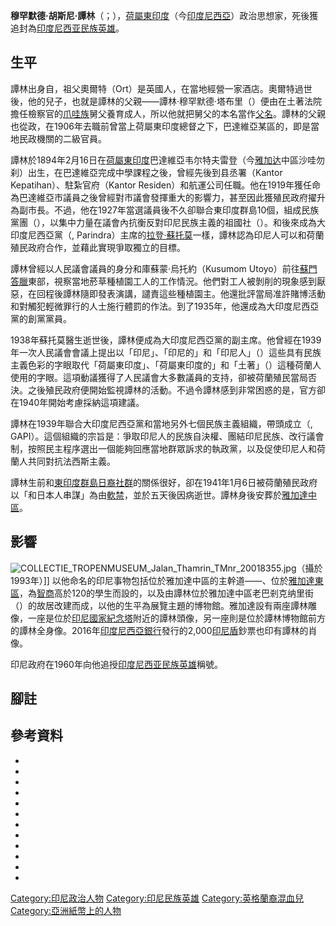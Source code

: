{{Infobox person
| honorific_prefix          =
| name                      = 穆罕默德·胡斯尼·譚林<br/>{{lang|id|Mohammad Husni Thamrin}}
| honorific_suffix          =
| native_name               = 
| native_name_lang          = 
| image                     = Mohammad Husni Thamrin.jpg
| image_size                =
| alt                       =
| caption                   = 
| birth_name                =
| birth_date                = 1894年2月16日
| birth_place               =[[荷屬東印度|荷屬東印度]][[雅加达|巴達維亞]]{{en-link|沙哇勿刹|Sawah Besar|韦尔特夫雷登}}
| death_date                = {{BirthDeathAge|df=yes| |1894|02|16|1941|01|11|yes}}
| death_place               = [[荷屬東印度|荷屬東印度]][[雅加达|巴達維亞]]{{en-link|老巴剎 (雅加達)|Senen|老巴剎}}
| death_cause               =
| resting_place             = 雅加達{{en-link|卡勒特比瓦克公墓|Karet Bivak Cemetery}}
| resting_place_coordinates = <!-- {{Coord|LAT|LONG|type:landmark|display=inline}} -->
| monuments                 =
| nationality               = 
| other_names               =
| ethnicity                 = <!-- Ethnicity should be supported with a citation from a reliable source -->
| citizenship               =
| occupation                = 政治家
| years_active              = 1919年－1940年
| religion                  =
| denomination              = <!-- Denomination should be supported with a citation from a reliable source -->
| parents                   =
| relatives                 =
| callsign                  =
| awards                    = [[印度尼西亚民族英雄|印度尼西亚民族英雄]]
}}
'''穆罕默德·胡斯尼·譚林'''（{{lang-id|Mohammad Husni Thamrin}}；{{bd|1894年|2月16日|1941年|1月11日|catIdX=Thamrin, Mohammad Husni}}），[[荷屬東印度|荷屬東印度]]（今[[印度尼西亞|印度尼西亞]]）政治思想家，死後獲追封為[[印度尼西亚民族英雄|印度尼西亚民族英雄]]。

== 生平 ==
譚林出身自{{en-link|爪哇貴族|Priyayi|官宦世家}}，祖父奧爾特（Ort）是英國人，在當地經營一家酒店。奧爾特過世後，他的兒子，也就是譚林的父親——譚林·穆罕默德·塔布里（{{lang-id|Thamrin Mohd. Tabri}}）便由在土著法院擔任檢察官的[[爪哇族|爪哇族]]舅父養育成人，所以他就把舅父的本名當作[[父名|父名]]。譚林的父親也從政，在1906年去職前曾當上荷屬東印度總督{{en-link|約翰·科尼利斯·凡德維克|Johan Cornelis van der Wijck}}之下，巴達維亞某區的{{id-link|區 (荷屬東印度)|Kawedanan|區長}}，即是當地民政機關的二級官員{{sfn|Sluimers|1998|p=422}}。

譚林於1894年2月16日在[[荷屬東印度|荷屬東印度]]巴達維亞韦尔特夫雷登（今[[雅加达|雅加达]]中區沙哇勿刹）出生{{sfn|Soedarmanto|2007|p=14}}，在巴達維亞{{id-link|威廉三世國王學校|Koning Willem III School te Batavia}}完成中學課程{{sfn|Soedarmanto|2007|p=14}}之後，曾經先後到县丞署（Kantor Kepatihan）、駐紮官府（Kantor Residen）和航運公司{{en-link|荷蘭皇家郵船公司|Koninklijke Paketvaart-Maatschappij}}任職{{sfn|JCG, Mohammad Hoesni Thamrin}}。他在1919年獲任命為巴達維亞市議員之後曾經對市議會發揮重大的影響力，甚至因此獲殖民政府擢升為副市長。不過，他在1927年當選{{en-link|荷屬東印度人民議會|Volksraad (Dutch East Indies)}}議員後不久卻聯合東印度群島10個{{en-link|印度尼西亞民族覺醒|Indonesian National Awakening|民族主義組織}}，組成民族黨團（{{lang|id|Fraksi Nasional}}），以集中力量{{sfn|JCG, Mohammad Hoesni Thamrin}}在議會內抗衡反對印尼民族主義的祖國社（{{lang|nl|Vaderlandsche Club}}）。和後來成為大印度尼西亞黨（{{lang|id|Partai Indonesia Raya}}, Parindra）主席的[[拉登·蘇托莫|拉登·蘇托莫]]一樣，譚林認為印尼人可以和荷蘭殖民政府合作，並藉此實現爭取獨立的目標{{sfn|Elson|2008|p=60}}。

譚林曾經以人民議會議員的身分和庫蘇蒙·烏托約（Kusumom Utoyo）前往[[蘇門答臘|蘇門答臘]]東部，視察當地菸草種植園工人的工作情況。他們對工人被剝削的現象感到厭惡，在回程後譚林隨即發表演講，譴責這些種植園主{{sfn|JCG, Mohammad Hoesni Thamrin}}。他還批評當局准許賭博活動和對觸犯輕微罪行的人士施行體罰的作法{{sfn|Soedarmanto|2007|p=13}}。到了1935年，他還成為大印度尼西亞黨的創黨黨員{{sfn|JCG, Mohammad Hoesni Thamrin}}。

1938年蘇托莫醫生逝世後，譚林便成為大印度尼西亞黨的副主席。他曾經在1939年一次人民議會會議上提出以「印尼」、「印尼的」和「印尼人」（{{lang|nl|Indonesia, Indonesisch, Indonesier}}）這些具有民族主義色彩的字眼取代「荷屬東印度」、「荷屬東印度的」和「土著」（{{lang|nl|Nederlands Indie, Nederlands Indisch, Inlander}}）這種荷蘭人使用的字眼。這項動議獲得了人民議會大多數議員的支持，卻被荷蘭殖民當局否決。之後殖民政府便開始監視譚林的活動{{sfn|JCG, Mohammad Hoesni Thamrin}}。不過令譚林感到非常困惑的是，官方卻在1940年開始考慮採納這項建議{{sfn|Elson|2008|p=92}}。

譚林在1939年聯合大印度尼西亞黨和當地另外七個民族主義組織，帶頭成立{{en-link|印度尼西亞政治聯盟|Indonesian Political Federation}}（{{lang|id|Gaboengan Politiek Indonesia}}, GAPI）。這個組織的宗旨是：爭取印尼人的民族自決權、團結印尼民族、改行議會制，按照民主程序選出一個能夠回應當地群眾訴求的執政黨，以及促使印尼人和荷蘭人共同對抗法西斯主義{{sfn|Kahin|1952|pp=96–97}}。

譚林生前和[[日裔印尼人|東印度群島日裔社群]]的關係很好{{sfn|Elson|2008|p=63}}，卻在1941年1月6日被荷蘭殖民政府以「和日本人串謀」為由[[軟禁|軟禁]]{{sfn|JCG, Mohammad Hoesni Thamrin}}，並於五天後因病逝世{{sfn|JCG, Mohammad Hoesni Thamrin}}。譚林身後安葬於[[雅加達中區|雅加達中區]]{{en-link|卡勒特比瓦克公墓|Karet Bivak Cemetery}}{{sfn|The Jakarta Post 2009, Even after you}}。

== 影響 ==
[[File:COLLECTIE_TROPENMUSEUM_Jalan_Thamrin_TMnr_20018355.jpg|thumb]]（攝於1993年）]]
以他命名的印尼事物包括位於雅加達中區的主幹道——{{en-link|M·H·譚林路|Jalan M.H. Thamrin|M·H·譚林路}}{{sfn|JCG, Mohammad Hoesni Thamrin}}、位於[[雅加達東區|雅加達東區]]，為[[智商|智商]]高於120的學生而設的{{id-link|國立穆罕默德·胡斯尼·譚林資優中學|SMA Negeri Unggulan Mohammad Husni Thamrin Jakarta}}，以及由譚林位於雅加達中區老巴剎克纳里街（{{lang|id|Kenari}}）的故居改建而成，以他的生平為展覽主題的博物館{{sfn|JCG, Gedung Muhammad Husni}}。雅加達設有兩座譚林雕像，一座是位於[[印尼國家紀念塔|印尼國家紀念塔]]附近的譚林頭像，另一座則是位於譚林博物館前方的譚林全身像{{sfn|JCG, Husni Thamrin, Patung}}。2016年[[印度尼西亞銀行|印度尼西亞銀行]]發行的2,000[[印尼盾|印尼盾]]鈔票也印有譚林的肖像{{sfn|Ayomi|2016}}。

印尼政府在1960年向他追授[[印度尼西亚民族英雄|印度尼西亚民族英雄]]稱號{{sfn|Kementerian Sosial 2010, Daftar Nama Pahlawan}}。

== 腳註 ==
{{reflist|colwidth=30em}}

== 參考資料 ==
{{refbegin|colwidth=30em}}
*{{cite book
 |year=2010
 |last1=Ajisaka
 |first1=Arya
 |last2=Damayanti
 |first2=Dewi
 |title=Mengenal Pahlawan Indonesia
 |language=id
 |url=https://books.google.com/books?id=fhdj1bqn3W4C
 |isbn=978-979-757-430-7
 |publisher=Kawan Pustaka
 |location=Jakarta
 |ref=harv
}}
*{{cite news
 |author1=Ayomi Amindoni
 |title=12 heroes will be on new banknotes and coins
 |url=https://www.thejakartapost.com/news/2016/09/14/12-heroes-will-be-on-new-banknotes-and-coins.html
 |accessdate=2019-04-10
 |work=The Jakarta Post
 |date=2016-09-14
 |ref={{harvid|Ayomi|2016}}
}}
* {{cite book
 |url=https://books.google.com/books?id=BRRVYDagaloC
 |title=The Idea of Indonesia : a History
 |last=Elson
 |first=Robert Edward
 |publisher=Cambridge University Press
 |location=Cambridge
 |year=2008
 |isbn=978-0-521-87648-3
 |ref=harv
}}
* {{cite web
 |url         = http://www.kemsos.go.id/modules.php?name=Pahlawan&opsi=mulai-1
 |title       = Daftar Nama Pahlawan Nasional Republik Indonesia (1)
 |date        = 2010-01
 |publisher   = Direktorat Kepahlawanan, Keperintisan dan Kesetiakawanan Sosial, Kementerian Sosial
 |language    = id
 |accessdate  = 2016-07-19
 |location    = Jakarta
 |ref         = {{harvid|Kementerian Sosial 2010, Daftar Nama Pahlawan}}
 |deadurl     = yes
 |archiveurl  = https://www.webcitation.org/67WW7R2g9?url=http://www.depsos.go.id/modules.php?name=Pahlawan&opsi=mulai-1
 |archivedate = 2012-05-09
}}
*{{cite news
 |title=Even after you die you have to follow rules
 |url=http://www.thejakartapost.com/news/2009/09/05/even-after-you-die-you-have-follow-rules.html
 |work=The Jakarta Post
 |ref={{harvid|The Jakarta Post 2009, Even after you}}
 |date=2009-09-05
 |accessdate=2011-10-09
 |archive-date=2019-12-09
 |archive-url=https://web.archive.org/web/20191209015106/https://www.thejakartapost.com/news/2009/09/05/even-after-you-die-you-have-follow-rules.html
 |dead-url=no
 }}
*{{cite web
 |title       = Gedung Muhammad Husni Thamrin / Gedung Kenari
 |language    = id
 |url         = http://www.jakarta.go.id/web/news/2010/01/Gedung-Muhammad-Husni-Thamrin-Gedung-Kenari
 |publisher   = Jakarta City Government
 |ref         = {{harvid|JCG, Gedung Muhammad Husni}}
 |accessdate  = 2012-04-17
 |archiveurl  = https://www.webcitation.org/66zBTKFgm?url=http://www.jakarta.go.id/web/news/2010/01/Gedung-Muhammad-Husni-Thamrin-Gedung-Kenari
 |archivedate = 2012-04-17
 |deadurl     = yes
}}
*{{cite web
 |title       = Husni Thamrin, Patung
 |language    = id
 |url         = http://www.jakarta.go.id/jakv1/encyclopedia/detail/953
 |work        = Encyclopedia of Jakarta
 |publisher   = Jakarta City Government
 |ref         = {{harvid|JCG, Husni Thamrin, Patung}}
 |accessdate  = 2012-04-17
 |archiveurl  = https://www.webcitation.org/66zBrjrZQ?url=http://www.jakarta.go.id/jakv1/encyclopedia/detail/953
 |archivedate = 2012-04-17
 |deadurl     = yes
}}
* {{cite book
 |url=https://books.google.com/books?id=WDgBBzWQ2DAC
 |title=Nationalism and Revolution in Indonesia
 |last=Kahin
 |first=George McTurnan
 |publisher=Cornell University Press
 |location=Ithaca
 |year=1952
 |oclc=406170
 |ref=harv
}}
*{{cite web
 |title       = Mohammad Hoesni Thamrin
 |language    = id
 |url         = http://www.jakarta.go.id/web/encyclopedia/detail/3822/Mohammad-Hoesni-Thamrin
 |work        = Encyclopedia of Jakarta
 |publisher   = Jakarta City Government
 |ref         = {{harvid|JCG, Mohammad Hoesni Thamrin}}
 |accessdate  = 2012-04-17
 |archiveurl  = https://www.webcitation.org/66zfSrLlW?url=http://www.jakarta.go.id/web/encyclopedia/detail/3822/Mohammad-Hoesni-Thamrin
 |archivedate = 2012-04-17
 |deadurl     = yes
}}
*{{cite news
 |last        = Sabarini
 |first       = Prodita
 |title       = Prestigious high school for gifted kids to open
 |url         = http://www.thejakartapost.com/news/2009/03/14/prestigious-high-school-gifted-kids-open.html
 |work        = The Jakarta Post
 |ref         = {{harvid|Sabarini 2009, Prestigious high school}}
 |date        = 14 March 2009
 |accessdate  = 2012-04-17
 |archiveurl  = https://www.webcitation.org/66zAnJjkB?url=http://www.thejakartapost.com/news/2009/03/14/prestigious-high-school-gifted-kids-open.html
 |archivedate = 2012-04-17
 |deadurl     = yes
}}
*{{cite journal
 |last=Sluimers
 |first=Laszlø
 |date=1998-09
 |title=M. H. Thamrin and His Quest for Indonesian Nationhood, 1917-1941 by Bob Hering
 |journal=Journal of Southeast Asian Studies
 |publisher=Cambridge University Press
 |volume=29
 |issue=2
 |pages=422-426
 |issn=0022-4634
 |url=http://www.jstor.org/stable/20072069?seq=1#fndtn-page_scan_tab_contents
 |accessdate=2016-11-03
 |ref=harv
}}
*{{cite book
 |url=https://books.google.com/books?id=a53K2ngY_Y8C
 |title=Jejak-Jejak Pahlawan: Perekat Kesatuan Bangsa Indonesia
 |first=J. B.
 |last=Soedarmanto
 |year=2007
 |publisher=Grasindo
 |location=Jakarta
 |isbn=978-979-759-716-0
 |ref=harv
}}
{{refend}}

{{Authority control}}

{{DEFAULTSORT:Thamrin, Mohammad Husni}}
[[Category:印尼政治人物|Category:印尼政治人物]]
[[Category:印尼民族英雄|Category:印尼民族英雄]]
[[Category:英格蘭裔混血兒|Category:英格蘭裔混血兒]]
[[Category:亞洲紙幣上的人物|Category:亞洲紙幣上的人物]]